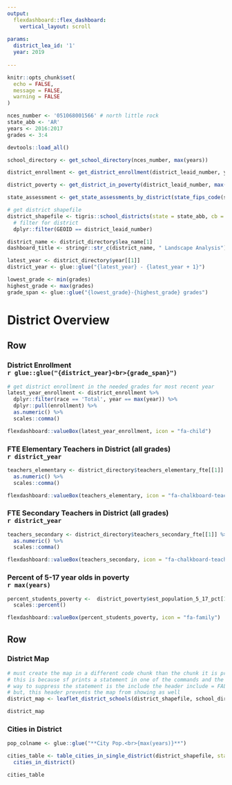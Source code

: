 ```yaml
---
output: 
  flexdashboard::flex_dashboard:
    vertical_layout: scroll
    
params:
  district_lea_id: '1'
  year: 2019
  
---
```


```r
knitr::opts_chunk$set(
  echo = FALSE,
  message = FALSE,
  warning = FALSE
)

nces_number <- '051068001566' # north little rock
state_abb <- 'AR'
years <- 2016:2017
grades <- 3:4

devtools::load_all()
```

```r
school_directory <- get_school_directory(nces_number, max(years))

district_enrollment <- get_district_enrollment(district_leaid_number, years, grades)

district_poverty <- get_district_in_poverty(district_leaid_number, max(years))

state_assessment <- get_state_assessments_by_district(state_fips_code(state_abb), years)

# get district shapefile
district_shapefile <- tigris::school_districts(state = state_abb, cb = FALSE) %>%
  # filter for district
  dplyr::filter(GEOID == district_leaid_number)

district_name <- district_directory$lea_name[1]
dashboard_title <- stringr::str_c(district_name, " Landscape Analysis")

latest_year <- district_directory$year[[1]]
district_year <- glue::glue("{latest_year} - {latest_year + 1}")

lowest_grade <- min(grades)
highest_grade <- max(grades)
grade_span <- glue::glue("{lowest_grade}-{highest_grade} grades")
```

<script>
document.querySelector(".navbar-header > span.navbar-brand").innerHTML = "`r dashboard_title`";
</script> 


District Overview {data-orientation=rows}
=====================================   

Row
-----------------------------------------------------------------------

### District Enrollment<br>`r glue::glue("{district_year}<br>{grade_span}")`

```r
# get district enrollment in the needed grades for most recent year
latest_year_enrollment <- district_enrollment %>%
  dplyr::filter(race == 'Total', year == max(year)) %>%
  dplyr::pull(enrollment) %>%
  as.numeric() %>%
  scales::comma()

flexdashboard::valueBox(latest_year_enrollment, icon = "fa-child")
```

### FTE Elementary Teachers in District (all grades)<br>`r district_year`

```r
teachers_elementary <- district_directory$teachers_elementary_fte[[1]] %>%
  as.numeric() %>%
  scales::comma()

flexdashboard::valueBox(teachers_elementary, icon = "fa-chalkboard-teacher")
```

### FTE Secondary Teachers in District (all grades)<br>`r district_year`

```r
teachers_secondary <- district_directory$teachers_secondary_fte[[1]] %>%
  as.numeric() %>%
  scales::comma()

flexdashboard::valueBox(teachers_secondary, icon = "fa-chalkboard-teacher")
```

### Percent of 5-17 year olds in poverty<br>`r max(years)`

```r
percent_students_poverty <-  district_poverty$est_population_5_17_pct[1] %>%
  scales::percent()

flexdashboard::valueBox(percent_students_poverty, icon = "fa-family")
```

Row
-------------------------------------

### District Map {data-width=700}

```r
# must create the map in a different code chunk than the chunk it is printed in
# this is because sf prints a statement in one of the commands and the only
# way to suppress the statement is the include the header include = FALSE
# but, this header prevents the map from showing as well
district_map <- leaflet_district_schools(district_shapefile, school_directory)
``` 

```r
district_map
```

### Cities in District {data-width=200}

```r
pop_colname <- glue::glue("**City Pop.<br>{max(years)}**")

cities_table <- table_cities_in_single_district(district_shapefile, state = state_abb, year = max(years)) %>%
  cities_in_district()
```

```r
cities_table
```
